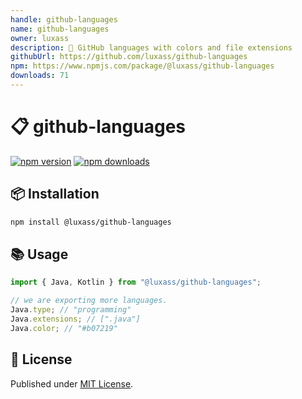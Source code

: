 ```yaml
---
handle: github-languages
name: github-languages
owner: luxass
description: 🎨 GitHub languages with colors and file extensions
githubUrl: https://github.com/luxass/github-languages
npm: https://www.npmjs.com/package/@luxass/github-languages
downloads: 71
---
```


# 📋 github-languages

[![npm version][npm-version-src]][npm-version-href]
[![npm downloads][npm-downloads-src]][npm-downloads-href]

## 📦 Installation

```sh
npm install @luxass/github-languages
```

## 📚 Usage

```ts
import { Java, Kotlin } from "@luxass/github-languages";

// we are exporting more languages.
Java.type; // "programming"
Java.extensions; // [".java"]
Java.color; // "#b07219"
```

## 📄 License

Published under [MIT License](https://github.com/luxass/github-languages/blob/main/LICENSE).

[npm-version-src]: https://img.shields.io/npm/v/@luxass/github-languages?style=flat&colorA=18181B&colorB=4169E1

[npm-version-href]: https://npmjs.com/package/@luxass/github-languages

[npm-downloads-src]: https://img.shields.io/npm/dm/@luxass/github-languages?style=flat&colorA=18181B&colorB=4169E1

[npm-downloads-href]: https://npmjs.com/package/@luxass/github-languages
